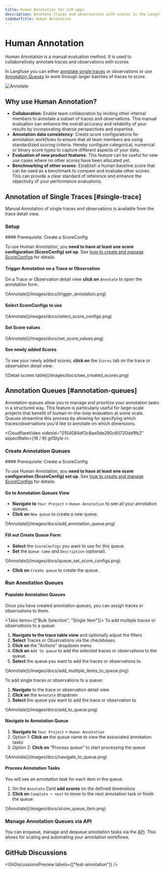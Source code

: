 ```yaml
---
title: Human Annotation for LLM apps
description: Annotate traces and observations with scores in the Langfuse UI to record human-in-the-loop evaluations.
sidebarTitle: Human Annotation
---
```


# Human Annotation
Human Annotation is a manual evaluation method. It is used to collaboratively annotate traces and observations with scores.

In Langfuse you can either [annotate single traces](#single-trace) or observations or use [Annotation Queues](#annotation-queues) to work through larger batches of traces to score.

![Annotate](/images/docs/annotation.gif)

## Why use Human Annotation?
- **Collaboration**: Enable team collaboration by inviting other internal members to annotate a subset of traces and observations. This manual evaluation can enhance the overall accuracy and reliability of your results by incorporating diverse perspectives and expertise.
- **Annotation data consistency**: Create score configurations for annotation workflows to ensure that all team members are using standardized scoring criteria. Hereby configure categorical, numerical or binary score types to capture different aspects of your data.
- **Evaluation of new product features**: This feature can be useful for new use cases where no other scores have been allocated yet.
- **Benchmarking of other scores**: Establish a human baseline score that can be used as a benchmark to compare and evaluate other scores. This can provide a clear standard of reference and enhance the objectivity of your performance evaluations.

## Annotation of Single Traces [#single-trace]
Manual Annotation of single traces and observations is available from the trace detail view.

### Setup
<Steps>
#### Prerequisite: Create a ScoreConfig

To use Human Annotation, you **need to have at least one score configuration (ScoreConfig) set up**. See [how to create and manage ScoreConfigs](/faq/all/manage-score-configs) for details.

#### Trigger Annotation on a Trace or Observation

On a Trace or Observation detail view **click on** `Annotate` to open the annotation form.
<Frame border fullWidth>
  ![Annotate](/images/docs/trigger_annotation.png)
</Frame>

#### Select ScoreConfigs to use

<Frame border fullWidth>
  ![Annotate](/images/docs/select_score_configs.png)
</Frame>

#### Set Score values

<Frame border fullWidth>
  ![Annotate](/images/docs/set_score_values.png)
</Frame>

#### See newly added Scores

To see your newly added scores, **click on** the `Scores` tab on the trace or observation detail view.

<Frame border fullWidth>
  ![Detail scores table](/images/docs/see_created_scores.png)
</Frame>

</Steps>

## Annotation Queues [#annotation-queues]

Annotation queues allow you to manage and prioritize your annotation tasks in a structured way. This feature is particularly useful for large-scale projects that benefit of human-in-the-loop evaluation at some scale. Queues streamline this process by allowing for specifying which traces/observations you'd like to annotate on which dimensions.

<CloudflareVideo
  videoId="0154084df3c8ae0de290c60720dd1fb2"
  aspectRatio={16 / 9}
  gifStyle
/>
### Create Annotation Queues
<Steps>
#### Prerequisite: Create a ScoreConfig

To use Human Annotation, you **need to have at least one score configuration (ScoreConfig) set up**. See [how to create and manage ScoreConfigs](/faq/all/manage-score-configs#create-a-score-config) for details.

#### Go to Annotation Queues View

- **Navigate to** `Your Project` > `Human Annotation` to see all your annotation queues. 
- **Click on** `New queue` to create a new queue.

<Frame border fullWidth>
  ![Annotate](/images/docs/add_annotation_queue.png)
</Frame>

#### Fill out Create Queue Form

- **Select** the `ScoreConfigs` you want to use for this queue.
- **Set** the `Queue name` and `Description` (optional).

<Frame border fullWidth>
  ![Annotate](/images/docs/queue_set_score_configs.png)
</Frame>

- **Click on** `Create queue` to create the queue.



</Steps>

### Run Annotation Queues
<Steps>


#### Populate Annotation Queues

Once you have created annotation queues, you can assign traces or observations to them. 

<Tabs items={["Bulk Selection", "Single Item"]}>
<Tab>
To add multiple traces or observations to a queue:
1. **Navigate to the trace table view** and optionally adjust the filters
2. **Select** Traces or Observations via the checkboxes. 
3. **Click on** the "Actions" dropdown menu
4. **Click on** `Add to queue` to add the selected traces or observations to the queue.
5. **Select** the queue you want to add the traces or observations to.

<Frame border fullWidth>
  ![Annotate](/images/docs/add_multiple_items_to_queue.png)
</Frame>

</Tab>
<Tab>

To add single traces or observations to a queue:
1. **Navigate** to the trace or observation detail view
2. **Click on** the `Annotate` dropdown
3. **Select** the queue you want to add the trace or observation to


<Frame border fullWidth>
  ![Annotate](/images/docs/add_to_queue.png)
</Frame>

</Tab>
</Tabs>

#### Navigate to Annotation Queue

1. **Navigate to** `Your Project` > `Human Annotation`
2. Option 1: **Click on** the queue name to view the associated annotation tasks
3. Option 2: **Click on** "Process queue" to start processing the queue

<Frame border fullWidth>
  ![Annotate](/images/docs/navigate_to_queue.png)
</Frame>

#### Process Annotation Tasks

You will see an annotation task for each item in the queue.

1. On the `Annotate` Card **add scores** on the defined dimensions 
2. **Click on** `Complete + next` to move to the next annotation task or finish the queue

<Frame border fullWidth>
  ![Annotate](/images/docs/score_queue_item.png)
</Frame>

</Steps>

### Manage Annotation Queues via API

You can enqueue, manage and dequeue annotation tasks via the [API](/docs/api). This allows for scaling and automating your annotation workflows.

## GitHub Discussions


<GhDiscussionsPreview labels={["feat-annotation"]} />
